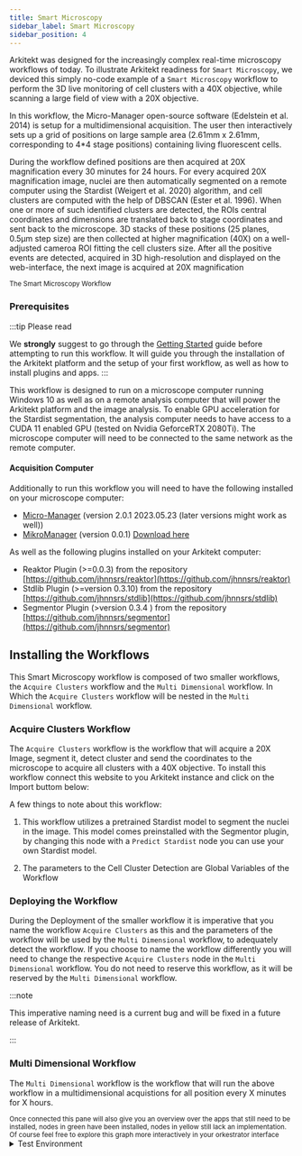 ```yaml
---
title: Smart Microscopy
sidebar_label: Smart Microscopy
sidebar_position: 4
---
```



Arkitekt was designed for the increasingly complex real-time microscopy workflows of today.
To illustrate Arkitekt readiness for `Smart Microscopy`, we deviced this simply no-code example
of a `Smart Microscopy` workflow to perform the 3D live monitoring of cell
clusters with a 40X objective, while scanning a large field of view with a 20X objective.

In this workflow, the Micro-Manager open-source software (Edelstein et al. 2014) is setup for a
multidimensional acquisition. The user then interactively sets up a grid of positions on large sample
area (2.61mm x 2.61mm, corresponding to 4\*4 stage positions) containing living fluorescent
cells.

During the workflow defined positions are then acquired at 20X magnification every 30 minutes for 24 hours.
For every acquired 20X magnification image, nuclei are then automatically segmented on a remote
computer using the Stardist (Weigert et al. 2020) algorithm, and cell clusters are computed with the help of
DBSCAN (Ester et al. 1996).
When one or more of such identified clusters are detected, the ROIs central coordinates and
dimensions are translated back to stage coordinates and sent back to the microscope. 3D stacks
of these positions (25 planes, 0.5µm step size) are then collected at higher magnification
(40X) on a well-adjusted cameroa ROI fitting the cell clusters size. After all the positive events are
detected, acquired in 3D high-resolution and displayed on the web-interface, the next image
is acquired at 20X magnification

<div className="mt-2">
<Image img={thumbnail} />

<div className="text-gray-400 mb-2">
<small>The Smart Microscopy Workflow</small>
</div>
</div>

### Prerequisites

:::tip Please read

We **strongly** suggest to go through the [Getting Started](/docs/introduction/first_steps) guide before attempting to run this workflow.
It will guide you through the installation of the Arkitekt platform and the setup of your first workflow, as well as how to install plugins
and apps.
:::

This workflow is designed to run on a microscope computer running Windows 10 as well as on a remote analysis computer
that will power the Arkitekt platform and the image analysis. To enable GPU acceleration for the Stardist
segmentation, the analysis computer needs to have access to a CUDA 11 enabled GPU (tested on Nvidia GeforceRTX 2080Ti).
The microscope computer will need to be connected to the same network as the remote computer.

#### Acquisition Computer

Additionally to run this workflow you will need to have the following installed on your microscope computer:

- [Micro-Manager](https://micro-manager.org/) (version 2.0.1 2023.05.23 (later versions might work as well))
- [MikroManager](https://github.com/jhnnsrs/mikro-manager) (version 0.0.1) [Download here](https://github.com/jhnnsrs/mikro-manager/releases/latest)

As well as the following plugins installed on your Arkitekt computer:

- Reaktor Plugin (>=0.0.3) from the repository [https://github.com/jhnnsrs/reaktor](https://github.com/jhnnsrs/reaktor)
- Stdlib Plugin (>=version 0.3.10) from the repository [https://github.com/jhnnsrs/stdlib](https://github.com/jhnnsrs/stdlib)
- Segmentor Plugin (>version 0.3.4 ) from the repository [https://github.com/jhnnsrs/segmentor](https://github.com/jhnnsrs/segmentor)

<div className="flex flex-row gap-2">

<InstallRepoButton repo="stdlib" user="jhnnsrs" branch="master" />
<InstallRepoButton repo="segmentor" user="jhnnsrs" branch="master" />
<InstallRepoButton repo="reaktor" user="jhnnsrs" branch="master" />

</div>



## Installing the Workflows

This Smart Microscopy workflow is composed of two smaller workflows, the `Acquire Clusters` workflow and the `Multi Dimensional` workflow.
In Which the `Acquire Clusters` workflow will be nested in the `Multi Dimensional` workflow.

### Acquire Clusters Workflow

The `Acquire Clusters` workflow is the workflow that will acquire a 20X Image, segment it, detect cluster and send the coordinates
to the microscope to acquire all clusters with a 40X objective. To install this workflow connect this website to you Arkitekt instance and click on the Import buttom below:

<DisplayWorkflow flow={acquireSmallWorkflow} />

A few things to note about this workflow:

1. This workflow utilizes a pretrained Stardist model to segment the nuclei in the image. This model comes preinstalled with the Segmentor plugin, by changing this node
   with a `Predict Stardist` node you can use your own Stardist model.

2. The parameters to the Cell Cluster Detection are Global Variables of the Workflow

### Deploying the Workflow

During the Deployment of the smaller workflow it is imperative that you name the workflow `Acquire Clusters` as this and the parameters of the workflow will be used by the `Multi Dimensional` workflow,
to adequately detect the workflow. If you choose to name the workflow differently you will need to change the respective `Acquire Clusters` node in the `Multi Dimensional` workflow.
You do not need to reserve this workflow, as it will be reserved by the `Multi Dimensional` workflow.

:::note 

This imperative naming need is a current bug and will be fixed in a future release of Arkitekt.

:::

### Multi Dimensional Workflow

The `Multi Dimensional` workflow is the workflow that will run the above workflow in a multidimensional acquistions for all position every X minutes for X hours.

<DisplayWorkflow flow={multidimensionalWorkflow} />

<div className="text-gray-400 mb-2">
  <small>
    Once connected this pane will also give you an overview over the apps that
    still need to be installed, nodes in green have been installed, nodes in
    yellow still lack an implementation. Of course feel free to explore this
    graph more interactively in your orkestrator interface
  </small>
</div>

<details>
  <summary>Test Environment</summary>
  <div>
    This workflow was tested on the following environments:
    <br/>

    Acquisition Computer:
        - Intel Xeon CPU E5-2620 v4 @ 2.10GHz
        - 128GB RAM
        - Nikon Ti2-E Microscope
        - Windows 10
        - Micro-Manager 2.0.1 2023.05.23
        - MikroManager 0.0.1

    Analysis Computer
        - Intel(R) Core(TM) i9-10900KF CPU @ 3.70GHz
        - Ubuntu 22.04
        - Arkitekt Paper Channel
        - Segmentor Plugin 0.3.4
        - Stdlib Plugin 0.3.9

  </div>
</details>
